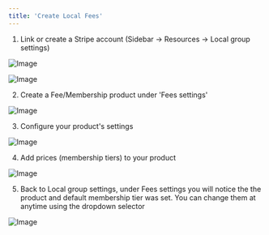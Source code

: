 ```yaml
---
title: 'Create Local Fees'
---
```


1. Link or create a Stripe account (Sidebar -> Resources -> Local group settings)

![Image](/images/platform/Screenshot-2025-03-26-at-11.27.39.png)

![Image](/images/platform/Screenshot-2025-03-26-at-11.26.52.png)

2. Create a Fee/Membership product under 'Fees settings'

![Image](/images/platform/Screenshot-2025-03-26-at-11.29.57.png)

3. Configure your product's settings

![Image](/images/platform/Screenshot-2025-03-26-at-11.31.48.png)

4. Add prices (membership tiers) to your product

![Image](/images/platform/Screenshot-2025-03-26-at-11.33.42.png)

5. Back to Local group settings, under Fees settings you will notice the the product and default membership tier was set. You can change them at anytime using the dropdown selector

![Image](/images/platform/Screenshot-2025-03-26-at-11.35.26.png)